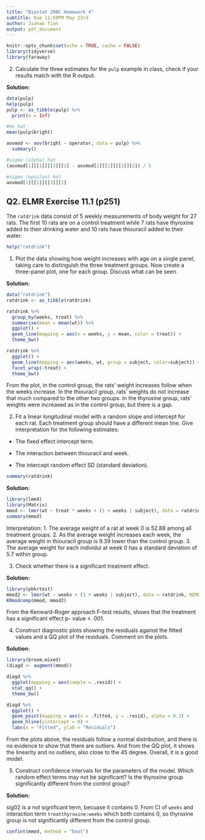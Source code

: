 ```yaml
---
title: "Biostat 200C Homework 4"
subtitle: Due 11:59PM May 23rd
author: Jiahao Tian
output: pdf_document
---
```


```r
knitr::opts_chunk$set(echo = TRUE, cache = FALSE)
library(tidyverse)
library(faraway)
```

2. Calculate the three estimates for the `pulp` example in class, check if your results match with the R output.

**Solution:**

```r
data(pulp)
help(pulp)
pulp <- as_tibble(pulp) %>%
  print(n = Inf)
```

```r
#mu hat
mean(pulp$bright)

aovmod <- aov(bright ~ operator, data = pulp) %>%
  summary()

#sigma (alpha) hat
(aovmod[1][[1]][[3]][1] - aovmod[1][[1]][[3]][2]) / 5

#sigma (epsilon) hat
aovmod[1][[1]][[3]][2]
```

## Q2. ELMR Exercise 11.1 (p251)

The `ratdrink` data consist of 5 weekly measurements of body weight for 27 rats. The first 10 rats are on a control treatment while 7 rats have thyroxine added to their drinking water and 10 rats have thiouracil added to their water.

```r
help("ratdrink")
```

1. Plot the data showing how weight increases with age on a single panel, taking care to distinguish the three treatment groups. Now create a three-panel plot, one for each group. Discuss what can be seen.

**Solution:**

```r
data("ratdrink")
ratdrink <- as_tibble(ratdrink)
```

```r
ratdrink %>%
  group_by(weeks, treat) %>%
  summarise(mean = mean(wt)) %>%
  ggplot() +
  geom_line(mapping = aes(x = weeks, y = mean, color = treat)) +
  theme_bw()
```

```r
ratdrink %>%
  ggplot() +
  geom_line(mapping = aes(weeks, wt, group = subject, color=subject)) +
  facet_wrap(~treat) +
  theme_bw()
```

From the plot, in the control group, the rats' weight increases follow when the weeks increase. In the
thiouracil group, rats' weights do not increase that much compared to the other two groups. In the
thyroxine group, rats' weights were increased as in the control group, but there is a gap.


2. Fit a linear longitudinal model with a random slope and intercept for each rat. Each treatment group should have a different mean line. Give interpretation for the following estimates:

 - The fixed effect intercept term.
 
 - The interaction between thiouracil and week.
 
 - The intercept random effect SD (standard deviation).
 
```r
summary(ratdrink)
```

 **Solution:**
 
```r
library(lme4)
library(Matrix)
mmod <- lmer(wt ~ treat * weeks + (1 + weeks | subject), data = ratdrink)
summary(mmod)
```

Interpretation:
1. The average weight of a rat at week 0 is 52.88 among all treatment groups.
2. As the average weight increases each week, the average weight in thiouracil group is 9.39 lower than
the control group.
3. The average weight for each individul at week 0 has a standard deviation of 5.7 within group.


3. Check whether there is a significant treatment effect.

**Solution:**

```r
library(pbkrtest)
mmod2 <- lmer(wt ~ weeks + (1 + weeks | subject), data = ratdrink, REML = TRUE)
KRmodcomp(mmod, mmod2)
```

From the Kenward-Roger approach  F-test results, shows that the treatment has a significant effect
p- value < .001.

4. Construct diagnostic plots showing the residuals against the fitted values and a QQ plot of the residuals. Comment on the plots.

**Solution:**

```r
library(broom.mixed)
(diagd <- augment(mmod))
```

```r
diagd %>%
  ggplot(mapping = aes(sample = .resid)) +
  stat_qq() +
  theme_bw()
```

```r
diagd %>%
  ggplot() +
  geom_point(mapping = aes(x = .fitted, y = .resid), alpha = 0.3) +
  geom_hline(yintercept = 0) +
  labs(x = "Fitted", ylab = "Residuals")
```

From the plots above, the residuals follow a normal distribution, and there is no evidence to show that
there are outliers. And from the QQ plot, it shows the linearity and no outliers, also close to the 45
degree. Overall, it is a good model.


5. Construct confidence intervals for the parameters of the model. Which random effect terms may not be significant? Is the thyroxine group significantly different from the control group?

**Solution:**

sig02 is a not significant term, becuase it contains 0. From CI of `weeks` and interaction term
`treatthyroxine:weeks` which both contains 0, so thyroxine group is not significantly different from the
control group.

```r
confint(mmod, method = "boot")
```

